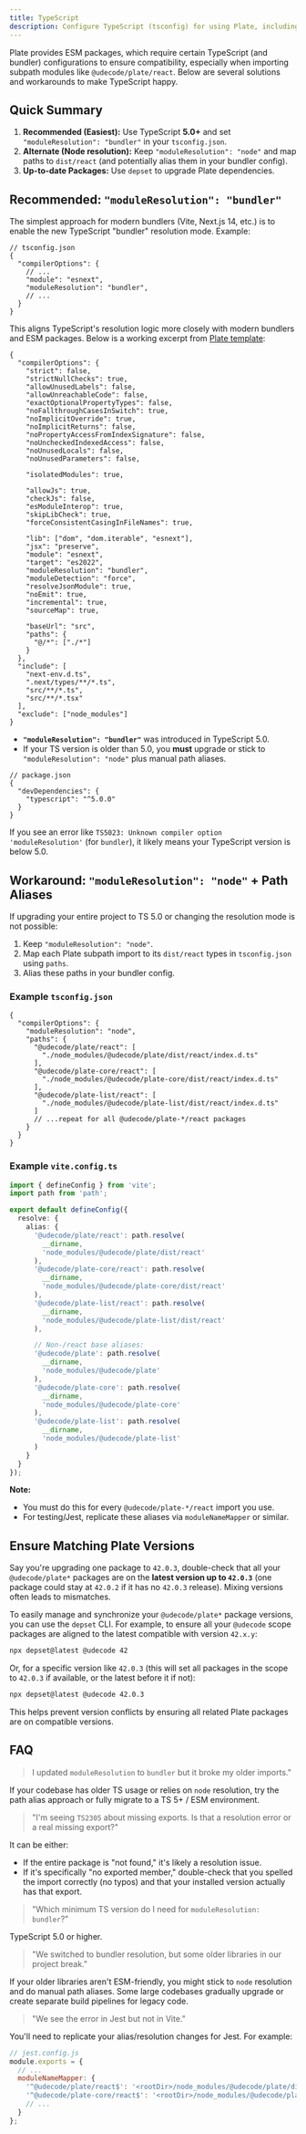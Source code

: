```yaml
---
title: TypeScript
description: Configure TypeScript (tsconfig) for using Plate, including module resolution solutions.
---
```


Plate provides ESM packages, which require certain TypeScript (and bundler) configurations to ensure compatibility, especially when importing subpath modules like `@udecode/plate/react`. Below are several solutions and workarounds to make TypeScript happy.

## Quick Summary

1. **Recommended (Easiest):** Use TypeScript **5.0+** and set `"moduleResolution": "bundler"` in your `tsconfig.json`.
2. **Alternate (Node resolution):** Keep `"moduleResolution": "node"` and map paths to `dist/react` (and potentially alias them in your bundler config).
3. **Up-to-date Packages:** Use `depset` to upgrade Plate dependencies.


## Recommended: `"moduleResolution": "bundler"`

The simplest approach for modern bundlers (Vite, Next.js 14, etc.) is to enable the new TypeScript "bundler" resolution mode. Example:

```jsonc
// tsconfig.json
{
  "compilerOptions": {
    // ...
    "module": "esnext",
    "moduleResolution": "bundler",
    // ...
  }
}
```

This aligns TypeScript's resolution logic more closely with modern bundlers and ESM packages. Below is a working excerpt from [Plate template](https://github.com/udecode/plate-template):

```jsonc
{
  "compilerOptions": {
    "strict": false,
    "strictNullChecks": true,
    "allowUnusedLabels": false,
    "allowUnreachableCode": false,
    "exactOptionalPropertyTypes": false,
    "noFallthroughCasesInSwitch": true,
    "noImplicitOverride": true,
    "noImplicitReturns": false,
    "noPropertyAccessFromIndexSignature": false,
    "noUncheckedIndexedAccess": false,
    "noUnusedLocals": false,
    "noUnusedParameters": false,

    "isolatedModules": true,

    "allowJs": true,
    "checkJs": false,
    "esModuleInterop": true,
    "skipLibCheck": true,
    "forceConsistentCasingInFileNames": true,

    "lib": ["dom", "dom.iterable", "esnext"],
    "jsx": "preserve",
    "module": "esnext",
    "target": "es2022",
    "moduleResolution": "bundler",
    "moduleDetection": "force",
    "resolveJsonModule": true,
    "noEmit": true,
    "incremental": true,
    "sourceMap": true,

    "baseUrl": "src",
    "paths": {
      "@/*": ["./*"]
    }
  },
  "include": [
    "next-env.d.ts",
    ".next/types/**/*.ts",
    "src/**/*.ts",
    "src/**/*.tsx"
  ],
  "exclude": ["node_modules"]
}
```

- **`"moduleResolution": "bundler"`** was introduced in TypeScript 5.0.
- If your TS version is older than 5.0, you **must** upgrade or stick to `"moduleResolution": "node"` plus manual path aliases.

```jsonc
// package.json
{
  "devDependencies": {
    "typescript": "^5.0.0"
  }
}
```

If you see an error like `TS5023: Unknown compiler option 'moduleResolution'` (for `bundler`), it likely means your TypeScript version is below 5.0.

## Workaround: `"moduleResolution": "node"` + Path Aliases

If upgrading your entire project to TS 5.0 or changing the resolution mode is not possible:

1. Keep `"moduleResolution": "node"`.
2. Map each Plate subpath import to its `dist/react` types in `tsconfig.json` using `paths`.
3. Alias these paths in your bundler config.

### Example `tsconfig.json`

```jsonc
{
  "compilerOptions": {
    "moduleResolution": "node",
    "paths": {
      "@udecode/plate/react": [
        "./node_modules/@udecode/plate/dist/react/index.d.ts"
      ],
      "@udecode/plate-core/react": [
        "./node_modules/@udecode/plate-core/dist/react/index.d.ts"
      ],
      "@udecode/plate-list/react": [
        "./node_modules/@udecode/plate-list/dist/react/index.d.ts"
      ]
      // ...repeat for all @udecode/plate-*/react packages
    }
  }
}
```

### Example `vite.config.ts`

```ts
import { defineConfig } from 'vite';
import path from 'path';

export default defineConfig({
  resolve: {
    alias: {
      '@udecode/plate/react': path.resolve(
        __dirname,
        'node_modules/@udecode/plate/dist/react'
      ),
      '@udecode/plate-core/react': path.resolve(
        __dirname,
        'node_modules/@udecode/plate-core/dist/react'
      ),
      '@udecode/plate-list/react': path.resolve(
        __dirname,
        'node_modules/@udecode/plate-list/dist/react'
      ),

      // Non-/react base aliases:
      '@udecode/plate': path.resolve(
        __dirname,
        'node_modules/@udecode/plate'
      ),
      '@udecode/plate-core': path.resolve(
        __dirname,
        'node_modules/@udecode/plate-core'
      ),
      '@udecode/plate-list': path.resolve(
        __dirname,
        'node_modules/@udecode/plate-list'
      )
    }
  }
});
```

**Note:**
- You must do this for every `@udecode/plate-*/react` import you use.  
- For testing/Jest, replicate these aliases via `moduleNameMapper` or similar.

## Ensure Matching Plate Versions

Say you're upgrading one package to `42.0.3`, double-check that all your `@udecode/plate*` packages are on the **latest version up to `42.0.3`** (one package could stay at `42.0.2` if it has no `42.0.3` release). Mixing versions often leads to mismatches.

To easily manage and synchronize your `@udecode/plate*` package versions, you can use the `depset` CLI. For example, to ensure all your `@udecode` scope packages are aligned to the latest compatible with version `42.x.y`:

```bash
npx depset@latest @udecode 42
```

Or, for a specific version like `42.0.3` (this will set all packages in the scope to `42.0.3` if available, or the latest before it if not):

```bash
npx depset@latest @udecode 42.0.3
```

This helps prevent version conflicts by ensuring all related Plate packages are on compatible versions.

## FAQ

> I updated `moduleResolution` to `bundler` but it broke my older imports."

If your codebase has older TS usage or relies on `node` resolution, try the path alias approach or fully migrate to a TS 5+ / ESM environment.

> "I'm seeing `TS2305` about missing exports. Is that a resolution error or a real missing export?"  

It can be either:
- If the entire package is "not found," it's likely a resolution issue.  
- If it's specifically "no exported member," double-check that you spelled the import correctly (no typos) and that your installed version actually has that export.

> "Which minimum TS version do I need for `moduleResolution: bundler`?"  

TypeScript 5.0 or higher.

> "We switched to bundler resolution, but some older libraries in our project break."  

If your older libraries aren't ESM-friendly, you might stick to `node` resolution and do manual path aliases. Some large codebases gradually upgrade or create separate build pipelines for legacy code.

> "We see the error in Jest but not in Vite."  

You'll need to replicate your alias/resolution changes for Jest. For example:

```js
// jest.config.js
module.exports = {
  // ...
  moduleNameMapper: {
    '^@udecode/plate/react$': '<rootDir>/node_modules/@udecode/plate/dist/react',
    '^@udecode/plate-core/react$': '<rootDir>/node_modules/@udecode/plate-core/dist/react',
    // ...
  }
};
```

